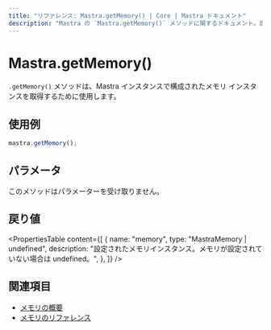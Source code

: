 ```yaml
---
title: "リファレンス: Mastra.getMemory() | Core | Mastra ドキュメント"
description: "Mastra の `Mastra.getMemory()` メソッドに関するドキュメント。設定されたメモリインスタンスを取得します。"
---
```


# Mastra.getMemory()

`.getMemory()` メソッドは、Mastra インスタンスで構成されたメモリ インスタンスを取得するために使用します。

## 使用例

```typescript copy
mastra.getMemory();
```

## パラメータ

このメソッドはパラメーターを受け取りません。

## 戻り値

<PropertiesTable
  content={[
    {
      name: "memory",
      type: "MastraMemory | undefined",
      description: "設定されたメモリインスタンス。メモリが設定されていない場合は undefined。",
    },
  ]}
/>

## 関連項目

- [メモリの概要](../../docs/memory/overview.mdx)
- [メモリのリファレンス](../../reference/memory/Memory.mdx)